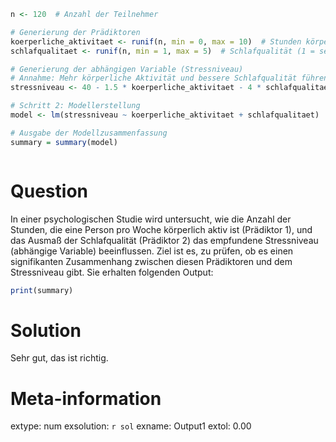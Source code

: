 ```r


n <- 120  # Anzahl der Teilnehmer

# Generierung der Prädiktoren
koerperliche_aktivitaet <- runif(n, min = 0, max = 10)  # Stunden körperlicher Aktivität pro Woche
schlafqualitaet <- runif(n, min = 1, max = 5)  # Schlafqualität (1 = sehr schlecht, 5 = sehr gut)

# Generierung der abhängigen Variable (Stressniveau)
# Annahme: Mehr körperliche Aktivität und bessere Schlafqualität führen zu einem geringeren Stressniveau
stressniveau <- 40 - 1.5 * koerperliche_aktivitaet - 4 * schlafqualitaet + rnorm(n, mean = 0, sd = 5)

# Schritt 2: Modellerstellung
model <- lm(stressniveau ~ koerperliche_aktivitaet + schlafqualitaet)

# Ausgabe der Modellzusammenfassung
summary = summary(model)



```    

Question
========

In einer psychologischen Studie wird untersucht, wie die Anzahl der Stunden, die eine Person pro Woche körperlich aktiv ist (Prädiktor 1), und das Ausmaß der Schlafqualität (Prädiktor 2) das empfundene Stressniveau (abhängige Variable) beeinflussen. Ziel ist es, zu prüfen, ob es einen signifikanten Zusammenhang zwischen diesen Prädiktoren und dem Stressniveau gibt. Sie erhalten folgenden Output:

```r
print(summary)
```




Solution
========

Sehr gut, das ist richtig. 

Meta-information
================
extype: num
exsolution: `r sol`
exname: Output1
extol: 0.00